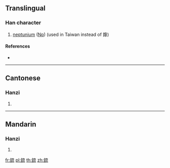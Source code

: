 {{character info/new}}
{{also|镎|鎿}}
==Translingual==

===Han character===
{{Han char|rn=167|rad=金|as=08|sn=16|four=80191|canj=CKMF}}

# [[neptunium]] ([[Np]]) (used in Taiwan instead of 鎿)

====References====
* {{Han ref|kx=1313.051|hdz=64216.140|uh=933C|ud=37692|bh=EBE5|bd=60389}}

----

==Cantonese==

===Hanzi===
{{yue-hanzi|jyut=|y=noi6}}

# {{defn|lang=yue|sort=金08}}

----

==Mandarin==

===Hanzi===
{{cmn-hanzi|pin=[[nài]] ([[nai4]])|wg=nai<sup>4</sup>}}

# {{defn|lang=cmn|sort=金08}}

[[fr:錼]]
[[pl:錼]]
[[th:錼]]
[[zh:錼]]